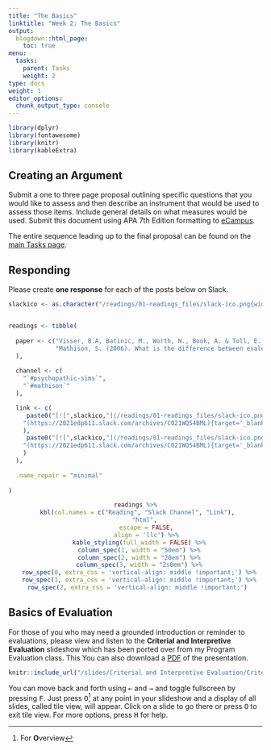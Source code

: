 ```yaml
---
title: "The Basics"
linktitle: "Week 2: The Basics"
output:
  blogdown::html_page:
    toc: true
menu:
  tasks:
    parent: Tasks
    weight: 2
type: docs
weight: 1
editor_options: 
  chunk_output_type: console
---
```


```r
library(dplyr)
library(fontawesome)
library(knitr)
library(kableExtra)
```

## Creating an Argument

Submit a one to three page proposal outlining specific questions that you would like to assess and then describe an instrument that would be used to assess those items. Include general details on what measures would be used. Submit this document using APA 7th Edition formatting to [eCampus]("https://ecampus.wvu.edu/"){target="_blank"}.

The entire sequence leading up to the final proposal can be found on the [main Tasks page](/tasks/#final-proposal). 

## Responding
Please create **one response** for each of the posts below on Slack. 

```r

slackico <- as.character("/readings/01-readings_files/slack-ico.png{width=20px}")


readings <- tibble(
  
  paper <- c("Visser, B.A, Batinic, M., Worth, N., Book, A. & Toll, E. (2020). Psychopathic Sims: Testing the Cheater-Hawk Hypothesis in a Video Game. *Evolutionary Psychological Science 6*, 229–240.", 
             "Mathison, S. (2006). What is the difference between evaluation and research - and why do we care? In N.L. Smith and P.R. Brandon (Eds.) *Fundamental issues in evaluation*. Guilford Press."
  ),
  
  channel <- c(
    "`#psychopathic-sims`",
    "`#mathison`"
  ),

  link <- c(
     paste0("[![",slackico,"](/readings/01-readings_files/slack-ico.png 'Slack Icon'){width=20px}]",
    "(https://2021edp611.slack.com/archives/C021WQ54BML){target='_blank'}"
    ),
     paste0("[![",slackico,"](/readings/01-readings_files/slack-ico.png 'Slack Icon'){width=20px}]",
    "(https://2021edp611.slack.com/archives/C021WQ54BML){target='_blank'}"
    )
  ),
  
  .name_repair = "minimal"
  
)

```

<center>
```r
readings %>%
  kbl(col.names = c("Reading", "Slack Channel", "Link"), 
      "html", 
      escape = FALSE,
      align = 'llc') %>%
  kable_styling(full_width = FALSE) %>%
  column_spec(1, width = "50em") %>%
  column_spec(2, width = "20em") %>%
  column_spec(3, width = "2s0em") %>%
  row_spec(0, extra_css = 'vertical-align: middle !important;') %>%
  row_spec(1, extra_css = 'vertical-align: middle !important;') %>%
  row_spec(2, extra_css = 'vertical-align: middle !important;') 
```
</center>


## Basics of Evaluation 

For those of you who may need a grounded introduction or reminder to evaluations, please view and listen to the **Criterial and Interpretive Evaluation** slideshow which has been ported over from my Program Evaluation class. This You can also download a [PDF](/slides/Criterial and Interpretive Evaluation/Criterial and Interpretive Evaluation.pdf){target="_blank"} of the presentation. 

```r
knitr::include_url("/slides/Criterial and Interpretive Evaluation/Criterial-and-Interpretive-Evaluation.html")
```

You can move back and forth using <kbd>←</kbd> and <kbd>→</kbd> and toggle fullscreen by pressing <kbd>F</kbd>. Just press <kbd>O</kbd>^[For **O**verview] at any point in your slideshow and a display of all slides, called tile view, will appear. Click on a slide to go there or press <kbd>O</kbd> to exit tile view. For more options, press <kbd>H</kbd> for help.
